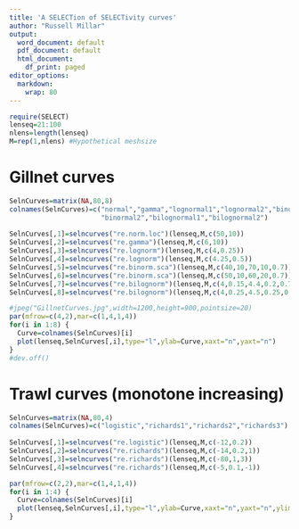 ```yaml
---
title: 'A SELECTion of SELECTivity curves'
author: "Russell Millar"
output:
  word_document: default
  pdf_document: default
  html_document:
    df_print: paged
editor_options: 
  markdown: 
    wrap: 80
---
```


```r
require(SELECT)
lenseq=21:100
nlens=length(lenseq)
M=rep(1,nlens) #Hypothetical meshsize
```

# Gillnet curves
```r
SelnCurves=matrix(NA,80,8)
colnames(SelnCurves)=c("normal","gamma","lognormal1","lognormal2","binormal1",
                       "binormal2","bilognormal1","bilognormal2")
                      
SelnCurves[,1]=selncurves("re.norm.loc")(lenseq,M,c(50,10))
SelnCurves[,2]=selncurves("re.gamma")(lenseq,M,c(6,10))
SelnCurves[,3]=selncurves("re.lognorm")(lenseq,M,c(4,0.25))
SelnCurves[,4]=selncurves("re.lognorm")(lenseq,M,c(4.25,0.5))
SelnCurves[,5]=selncurves("re.binorm.sca")(lenseq,M,c(40,10,70,10,0.7))
SelnCurves[,6]=selncurves("re.binorm.sca")(lenseq,M,c(50,10,60,20,0.7))
SelnCurves[,7]=selncurves("re.bilognorm")(lenseq,M,c(4,0.15,4.4,0.2,0.7))
SelnCurves[,8]=selncurves("re.bilognorm")(lenseq,M,c(4,0.25,4.5,0.25,0.7))

#jpeg("GillnetCurves.jpg",width=1200,height=900,pointsize=20)
par(mfrow=c(4,2),mar=c(1,4,1,4))
for(i in 1:8) {
  Curve=colnames(SelnCurves)[i]
  plot(lenseq,SelnCurves[,i],type="l",ylab=Curve,xaxt="n",yaxt="n")
}
#dev.off()
```
# Trawl curves (monotone increasing)
```r
SelnCurves=matrix(NA,80,4)
colnames(SelnCurves)=c("logistic","richards1","richards2","richards3")
                      
SelnCurves[,1]=selncurves("re.logistic")(lenseq,M,c(-12,0.2))
SelnCurves[,2]=selncurves("re.richards")(lenseq,M,c(-14,0.2,1))
SelnCurves[,3]=selncurves("re.richards")(lenseq,M,c(-80,1,3))
SelnCurves[,4]=selncurves("re.richards")(lenseq,M,c(-5,0.1,-1))

par(mfrow=c(2,2),mar=c(1,4,1,4))
for(i in 1:4) {
  Curve=colnames(SelnCurves)[i]
  plot(lenseq,SelnCurves[,i],type="l",ylab=Curve,xaxt="n",yaxt="n",ylim=c(0,1))
}
```


